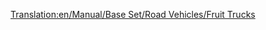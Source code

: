 [[Translation:en/Manual/Base Set/Road Vehicles/Fruit Trucks]]
{{hu/Navbox Közúti járművek}}
{{hu/Közúti járművek|name     = Balogh gyümölcsszállító
  |img      = en/Balogh Fruit Truck.png
  |price    = £4,838 ($9,676)  
  |speed    = 30 mph (48 km/h)
  |annual   = £421 ($842)
  |designed = 1935
  |life     = 15
  |capacity = 18 tonna [[hu/Manual/Base Set/Cargos/Gyümölcs|gyümölcs]]
}}
{{hu/Közúti járművek|name     = Uhl gyümölcsszállító
  |img      = en/Uhl Fruit Truck.png
  |price    = £6,068 ($12,136) 
  |speed    = 55 mph (88 km/h)
  |annual   = £787 ($1,574)
  |designed = 1978
  |life     = 15
  |capacity = 20 tonna [[hu/Manual/Base Set/Cargos/Gyümölcs|gyümölcs]]
}}
{{hu/Közúti járművek|name     = Kelling gyümölcsszállító
  |img      = en/Kelling Fruit Truck.png
  |price    = £6,478 ($12,956) 
  |speed    = 70 mph (112 km/h)
  |annual   = £1,125 ($2,250)
  |designed = 2012
  |life     = 15
  |capacity = 23 tonna [[hu/Manual/Base Set/Cargos/Gyümölcs|gyümölcs]]
}}